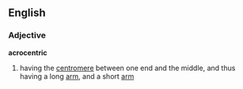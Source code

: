 ==English==

===Adjective===
'''acrocentric'''

# {{context|of a chromosome}} having the [[centromere]] between one end and the middle, and thus having a long [[arm]], and a short [[arm]]
#:''{{{2|Human chromosome 2 is submetacentric}}}''